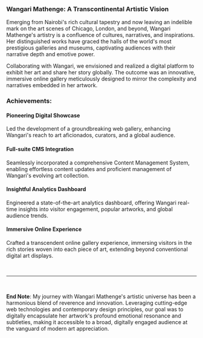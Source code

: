 ### Wangari Mathenge: A Transcontinental Artistic Vision

Emerging from Nairobi's rich cultural tapestry and now leaving an indelible mark on the art scenes of Chicago, London, and beyond, Wangari Mathenge's artistry is a confluence of cultures, narratives, and inspirations. Her distinguished works have graced the halls of the world's most prestigious galleries and museums, captivating audiences with their narrative depth and emotive power.

Collaborating with Wangari, we envisioned and realized a digital platform to exhibit her art and share her story globally. The outcome was an innovative, immersive online gallery meticulously designed to mirror the complexity and narratives embedded in her artwork.

### Achievements:

#### Pioneering Digital Showcase

Led the development of a groundbreaking web gallery, enhancing Wangari's reach to art aficionados, curators, and a global audience.

#### Full-suite CMS Integration

Seamlessly incorporated a comprehensive Content Management System, enabling effortless content updates and proficient management of Wangari's evolving art collection.

#### Insightful Analytics Dashboard

Engineered a state-of-the-art analytics dashboard, offering Wangari real-time insights into visitor engagement, popular artworks, and global audience trends.

#### Immersive Online Experience

Crafted a transcendent online gallery experience, immersing visitors in the rich stories woven into each piece of art, extending beyond conventional digital art displays.

<br />

---

<br />

**End Note**: My journey with Wangari Mathenge's artistic universe has been a harmonious blend of reverence and innovation. Leveraging cutting-edge web technologies and contemporary design principles, our goal was to digitally encapsulate her artwork's profound emotional resonance and subtleties, making it accessible to a broad, digitally engaged audience at the vanguard of modern art appreciation.
